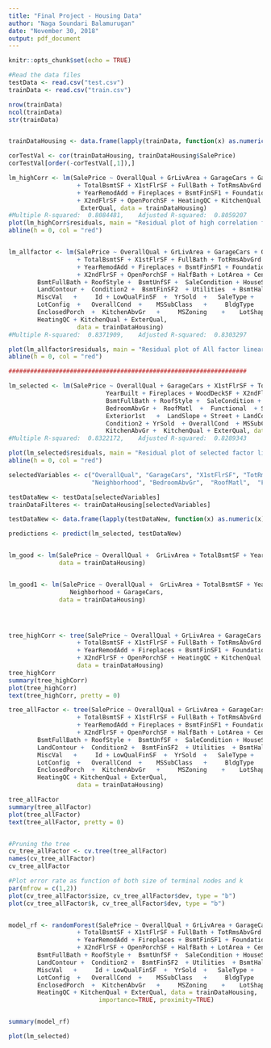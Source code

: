 ---
title: "Final Project - Housing Data"
author: "Naga Soundari Balamurugan"
date: "November 30, 2018"
output: pdf_document
---

```{r setup, include=FALSE}
knitr::opts_chunk$set(echo = TRUE)
```

```{r}
#Read the data files
testData <- read.csv("test.csv")
trainData <- read.csv("train.csv")

nrow(trainData)
ncol(trainData)
str(trainData)


trainDataHousing <- data.frame(lapply(trainData, function(x) as.numeric(x)))

corTestVal <- cor(trainDataHousing, trainDataHousing$SalePrice)
corTestVal[order(-corTestVal[,1]),] 

lm_highCorr <- lm(SalePrice ~ OverallQual + GrLivArea + GarageCars + GarageArea
                   + TotalBsmtSF + X1stFlrSF + FullBath + TotRmsAbvGrd + YearBuilt
                   + YearRemodAdd + Fireplaces + BsmtFinSF1 + Foundation + WoodDeckSF
                   + X2ndFlrSF + OpenPorchSF + HeatingQC + KitchenQual + 
                    ExterQual, data = trainDataHousing)
#Multiple R-squared:  0.8084481,	Adjusted R-squared:  0.8059207
plot(lm_highCorr$residuals, main = "Residual plot of high correlation factor linear model")
abline(h = 0, col = "red")


lm_allfactor <- lm(SalePrice ~ OverallQual + GrLivArea + GarageCars + GarageArea
                   + TotalBsmtSF + X1stFlrSF + FullBath + TotRmsAbvGrd + YearBuilt
                   + YearRemodAdd + Fireplaces + BsmtFinSF1 + Foundation + WoodDeckSF
                   + X2ndFlrSF + OpenPorchSF + HalfBath + LotArea + CentralAir + PavedDrive + 
        BsmtFullBath + RoofStyle +  BsmtUnfSF +  SaleCondition + HouseStyle +   Neighborhood +   BedroomAbvGr   +     RoofMatl  + ExterCond + Functional  + ScreenPorch  +  Exterior2nd  +   Exterior1st   +   PoolArea + Condition1  +   LandSlope   +   MoSold  + X3SsnPorch  + Street +
        LandContour +  Condition2 +  BsmtFinSF2  + Utilities  + BsmtHalfBath + 
        MiscVal   +     Id + LowQualFinSF  +  YrSold  +   SaleType + 
        LotConfig  +   OverallCond  +    MSSubClass   +     BldgType   +      Heating +
        EnclosedPorch  +  KitchenAbvGr   +     MSZoning    +    LotShape +
        HeatingQC + KitchenQual + ExterQual,
                   data = trainDataHousing)
#Multiple R-squared:  0.8371909,	Adjusted R-squared:  0.8303297

plot(lm_allfactor$residuals, main = "Residual plot of All factor linear model")
abline(h = 0, col = "red")

##################################################################

lm_selected <- lm(SalePrice ~ OverallQual + GarageCars + X1stFlrSF + TotRmsAbvGrd + 
                           YearBuilt + Fireplaces + WoodDeckSF + X2ndFlrSF + LotArea + 
                           BsmtFullBath + RoofStyle +  SaleCondition + Neighborhood +   
                           BedroomAbvGr +  RoofMatl  +  Functional  + ScreenPorch  +  
                           Exterior1st   +  LandSlope + Street + LandContour +  
                           Condition2 + YrSold  + OverallCond  + MSSubClass  + 
                           KitchenAbvGr +  KitchenQual + ExterQual, data = trainDataHousing)
#Multiple R-squared:  0.8322172,	Adjusted R-squared:  0.8289343 

plot(lm_selected$residuals, main = "Residual plot of selected factor linear model")
abline(h = 0, col = "red")

selectedVariables <- c("OverallQual", "GarageCars", "X1stFlrSF", "TotRmsAbvGrd", "YearBuilt", "Fireplaces", "WoodDeckSF", "X2ndFlrSF", "LotArea", "BsmtFullBath", "RoofStyle",  "SaleCondition", 
                       "Neighborhood", "BedroomAbvGr",  "RoofMatl",  "Functional", "ScreenPorch", "Exterior1st","LandSlope", "Street", "LandContour", "Condition2", "YrSold", "OverallCond", "MSSubClass", "KitchenAbvGr", "KitchenQual", "ExterQual")

testDataNew <- testData[selectedVariables]
trainDataFilteres <- trainDataHousing[selectedVariables]

testDataNew <- data.frame(lapply(testDataNew, function(x) as.numeric(x)))

predictions <- predict(lm_selected, testDataNew)


lm_good <- lm(SalePrice ~ OverallQual +  GrLivArea + TotalBsmtSF + YearRemodAdd + Neighborhood, 
              data = trainDataHousing)


lm_good1 <- lm(SalePrice ~ OverallQual +  GrLivArea + TotalBsmtSF + YearRemodAdd + 
                 Neighborhood + GarageCars, 
              data = trainDataHousing)




tree_highCorr <- tree(SalePrice ~ OverallQual + GrLivArea + GarageCars + GarageArea
                   + TotalBsmtSF + X1stFlrSF + FullBath + TotRmsAbvGrd + YearBuilt
                   + YearRemodAdd + Fireplaces + BsmtFinSF1 + Foundation + WoodDeckSF
                   + X2ndFlrSF + OpenPorchSF + HeatingQC + KitchenQual + ExterQual,
                   data = trainDataHousing)
tree_highCorr
summary(tree_highCorr)
plot(tree_highCorr)
text(tree_highCorr, pretty = 0)

tree_allFactor <- tree(SalePrice ~ OverallQual + GrLivArea + GarageCars + GarageArea
                   + TotalBsmtSF + X1stFlrSF + FullBath + TotRmsAbvGrd + YearBuilt
                   + YearRemodAdd + Fireplaces + BsmtFinSF1 + Foundation + WoodDeckSF
                   + X2ndFlrSF + OpenPorchSF + HalfBath + LotArea + CentralAir + PavedDrive + 
        BsmtFullBath + RoofStyle +  BsmtUnfSF +  SaleCondition + HouseStyle +   Neighborhood +   BedroomAbvGr   +     RoofMatl    +   ExterCond + Functional  + ScreenPorch  +  Exterior2nd  +   Exterior1st   +   PoolArea + Condition1  +   LandSlope   +   MoSold  + X3SsnPorch  + Street +
        LandContour +  Condition2 +  BsmtFinSF2  + Utilities  + BsmtHalfBath + 
        MiscVal   +     Id + LowQualFinSF  +  YrSold  +   SaleType + 
        LotConfig  +   OverallCond  +    MSSubClass   +     BldgType   +      Heating +
        EnclosedPorch  +  KitchenAbvGr   +     MSZoning    +    LotShape +
        HeatingQC + KitchenQual + ExterQual,
                   data = trainDataHousing)

tree_allFactor
summary(tree_allFactor)
plot(tree_allFactor)
text(tree_allFactor, pretty = 0)


#Pruning the tree
cv_tree_allFactor <- cv.tree(tree_allFactor)
names(cv_tree_allFactor)
cv_tree_allFactor

#Plot error rate as function of both size of terminal nodes and k
par(mfrow = c(1,2))
plot(cv_tree_allFactor$size, cv_tree_allFactor$dev, type = "b")
plot(cv_tree_allFactor$k, cv_tree_allFactor$dev, type = "b")


model_rf <- randomForest(SalePrice ~ OverallQual + GrLivArea + GarageCars + GarageArea
                   + TotalBsmtSF + X1stFlrSF + FullBath + TotRmsAbvGrd + YearBuilt
                   + YearRemodAdd + Fireplaces + BsmtFinSF1 + Foundation + WoodDeckSF
                   + X2ndFlrSF + OpenPorchSF + HalfBath + LotArea + CentralAir + PavedDrive + 
        BsmtFullBath + RoofStyle +  BsmtUnfSF +  SaleCondition + HouseStyle +   Neighborhood +   BedroomAbvGr   +     RoofMatl    +   ExterCond + Functional  + ScreenPorch  +  Exterior2nd  +   Exterior1st   +   PoolArea + Condition1  +   LandSlope   +   MoSold  + X3SsnPorch  + Street +
        LandContour +  Condition2 +  BsmtFinSF2  + Utilities  + BsmtHalfBath + 
        MiscVal   +     Id + LowQualFinSF  +  YrSold  +   SaleType + 
        LotConfig  +   OverallCond  +    MSSubClass   +     BldgType   +      Heating +
        EnclosedPorch  +  KitchenAbvGr   +     MSZoning    +    LotShape +
        HeatingQC + KitchenQual + ExterQual, data = trainDataHousing, 
                         importance=TRUE, proximity=TRUE)


summary(model_rf)

plot(lm_selected)





```

